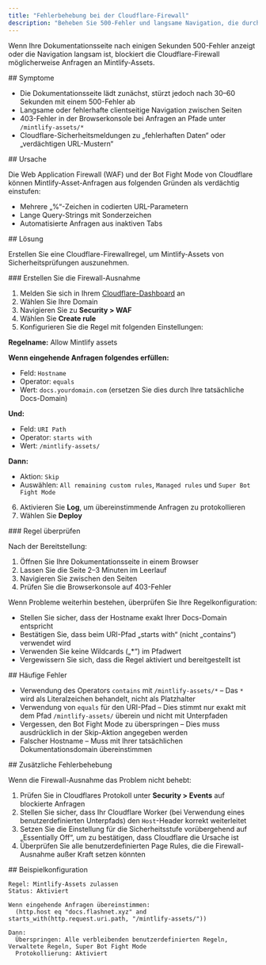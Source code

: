 ```yaml
---
title: "Fehlerbehebung bei der Cloudflare-Firewall"
description: "Beheben Sie 500-Fehler und langsame Navigation, die durch das Blockieren von Mintlify-Assets durch Cloudflare verursacht werden"
---
```


Wenn Ihre Dokumentationsseite nach einigen Sekunden 500-Fehler anzeigt oder die Navigation langsam ist, blockiert die Cloudflare-Firewall möglicherweise Anfragen an Mintlify-Assets.

<div id="symptoms">
  ## Symptome
</div>

- Die Dokumentationsseite lädt zunächst, stürzt jedoch nach 30–60 Sekunden mit einem 500-Fehler ab
- Langsame oder fehlerhafte clientseitige Navigation zwischen Seiten
- 403-Fehler in der Browserkonsole bei Anfragen an Pfade unter `/mintlify-assets/*`
- Cloudflare-Sicherheitsmeldungen zu „fehlerhaften Daten“ oder „verdächtigen URL-Mustern“

<div id="root-cause">
  ## Ursache
</div>

Die Web Application Firewall (WAF) und der Bot Fight Mode von Cloudflare können Mintlify-Asset-Anfragen aus folgenden Gründen als verdächtig einstufen:

- Mehrere „%“-Zeichen in codierten URL-Parametern
- Lange Query-Strings mit Sonderzeichen
- Automatisierte Anfragen aus inaktiven Tabs

<div id="solution">
  ## Lösung
</div>

Erstellen Sie eine Cloudflare-Firewallregel, um Mintlify-Assets von Sicherheitsprüfungen auszunehmen.

<div id="create-the-firewall-exception">
  ### Erstellen Sie die Firewall-Ausnahme
</div>

1. Melden Sie sich in Ihrem [Cloudflare-Dashboard](https://dash.cloudflare.com/) an
2. Wählen Sie Ihre Domain
3. Navigieren Sie zu **Security > WAF**
4. Wählen Sie **Create rule**
5. Konfigurieren Sie die Regel mit folgenden Einstellungen:

**Regelname:** Allow Mintlify assets

**Wenn eingehende Anfragen folgendes erfüllen:**

- Feld: `Hostname`
- Operator: `equals`
- Wert: `docs.yourdomain.com` (ersetzen Sie dies durch Ihre tatsächliche Docs-Domain)

**Und:**

- Feld: `URI Path`
- Operator: `starts with`
- Wert: `/mintlify-assets/`

**Dann:**

- Aktion: `Skip`
- Auswählen: `All remaining custom rules`, `Managed rules` und `Super Bot Fight Mode`

6. Aktivieren Sie **Log**, um übereinstimmende Anfragen zu protokollieren
7. Wählen Sie **Deploy**

<div id="verify-the-rule">
  ### Regel überprüfen
</div>

Nach der Bereitstellung:

1. Öffnen Sie Ihre Dokumentationsseite in einem Browser
2. Lassen Sie die Seite 2–3 Minuten im Leerlauf
3. Navigieren Sie zwischen den Seiten
4. Prüfen Sie die Browserkonsole auf 403-Fehler

Wenn Probleme weiterhin bestehen, überprüfen Sie Ihre Regelkonfiguration:

- Stellen Sie sicher, dass der Hostname exakt Ihrer Docs-Domain entspricht
- Bestätigen Sie, dass beim URI-Pfad „starts with“ (nicht „contains“) verwendet wird
- Verwenden Sie keine Wildcards („*“) im Pfadwert
- Vergewissern Sie sich, dass die Regel aktiviert und bereitgestellt ist

<div id="common-mistakes">
  ## Häufige Fehler
</div>

- Verwendung des Operators `contains` mit `/mintlify-assets/*` – Das `*` wird als Literalzeichen behandelt, nicht als Platzhalter
- Verwendung von `equals` für den URI-Pfad – Dies stimmt nur exakt mit dem Pfad `/mintlify-assets/` überein und nicht mit Unterpfaden
- Vergessen, den Bot Fight Mode zu überspringen – Dies muss ausdrücklich in der Skip-Aktion angegeben werden
- Falscher Hostname – Muss mit Ihrer tatsächlichen Dokumentationsdomain übereinstimmen

<div id="additional-troubleshooting">
  ## Zusätzliche Fehlerbehebung
</div>

Wenn die Firewall-Ausnahme das Problem nicht behebt:

1. Prüfen Sie in Cloudflares Protokoll unter **Security > Events** auf blockierte Anfragen
2. Stellen Sie sicher, dass Ihr Cloudflare Worker (bei Verwendung eines benutzerdefinierten Unterpfads) den `Host`-Header korrekt weiterleitet
3. Setzen Sie die Einstellung für die Sicherheitsstufe vorübergehend auf „Essentially Off“, um zu bestätigen, dass Cloudflare die Ursache ist
4. Überprüfen Sie alle benutzerdefinierten Page Rules, die die Firewall-Ausnahme außer Kraft setzen könnten

<div id="example-working-configuration">
  ## Beispielkonfiguration
</div>

```
Regel: Mintlify-Assets zulassen
Status: Aktiviert

Wenn eingehende Anfragen übereinstimmen:
  (http.host eq "docs.flashnet.xyz" and starts_with(http.request.uri.path, "/mintlify-assets/"))

Dann:
  Überspringen: Alle verbleibenden benutzerdefinierten Regeln, Verwaltete Regeln, Super Bot Fight Mode
  Protokollierung: Aktiviert
```
